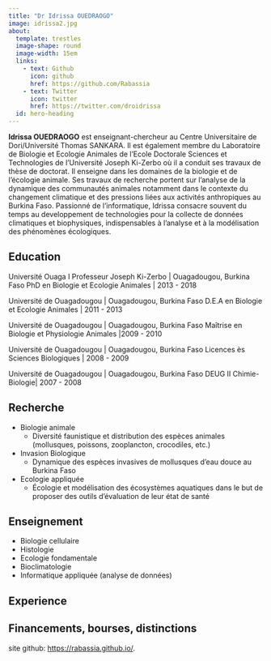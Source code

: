 ---
title: "Dr Idrissa OUEDRAOGO"
image: idrissa2.jpg
about:
  template: trestles
  image-shape: round
  image-width: 15em
  links: 
    - text: Github
      icon: github
      href: https://github.com/Rabassia 
    - text: Twitter
      icon: twitter
      href: https://twitter.com/droidrissa
  id: hero-heading
---

:::{#hero-heading}

**Idrissa OUEDRAOGO** est enseignant-chercheur au Centre Universitaire de Dori/Université Thomas SANKARA. Il est également membre du Laboratoire de Biologie et Ecologie Animales de l'Ecole Doctorale Sciences et Technologies de l'Université Joseph Ki-Zerbo où il a conduit ses travaux de thèse de doctorat. Il enseigne dans les domaines de la biologie et de l'écologie animale. Ses travaux de recherche portent sur l'analyse de la dynamique des communautés animales notamment dans le contexte du  changement climatique et des pressions liées aux activités anthropiques au Burkina Faso. Passionné de l'informatique, Idrissa consacre souvent du temps au developpement de technologies pour la collecte de données climatiques et biophysiques, indispensables à l'analyse et à la modélisation des phénomènes écologiques. 

## Education

Université Ouaga I Professeur Joseph Ki-Zerbo | Ouagadougou, Burkina Faso
PhD en Biologie et Ecologie Animales | 2013 - 2018

Université de Ouagadougou | Ouagadougou, Burkina Faso
D.E.A en Biologie et Ecologie Animales  | 2011 - 2013

Université de Ouagadougou | Ouagadougou, Burkina Faso
Maîtrise en Biologie et Physiologie Animales |2009 - 2010

Université de Ouagadougou | Ouagadougou, Burkina Faso
Licences ès Sciences Biologiques | 2008 - 2009

Université de Ouagadougou | Ouagadougou, Burkina Faso
DEUG II Chimie-Biologie| 2007 - 2008

## Recherche

- Biologie animale
  - Diversité faunistique et distribution des espèces animales (mollusques, poissons, zooplancton,
crocodiles, etc.)

- Invasion Biologique
  - Dynamique des espèces invasives de mollusques d’eau douce au Burkina Faso

- Ecologie appliquée
  - Écologie et modélisation des écosystèmes aquatiques dans le but de proposer des outils d’évaluation de leur état de santé


## Enseignement

- Biologie cellulaire
- Histologie
- Ecologie fondamentale
- Bioclimatologie
- Informatique appliquée (analyse de données)


## Experience



## Financements, bourses, distinctions

:::


site github: <https://rabassia.github.io/>.

